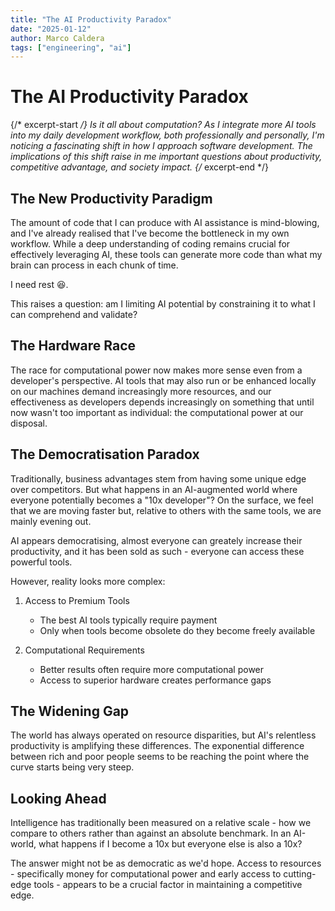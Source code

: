```yaml
---
title: "The AI Productivity Paradox"
date: "2025-01-12"
author: Marco Caldera
tags: ["engineering", "ai"]
---
```


# The AI Productivity Paradox

{/* excerpt-start */}
Is it all about computation? As I integrate more AI tools into my daily development workflow, both professionally and personally, I'm noticing a fascinating shift in how I approach software development. The implications of this shift raise in me important questions about productivity, competitive advantage, and society impact.
{/* excerpt-end */}

## The New Productivity Paradigm

The amount of code that I can produce with AI assistance is mind-blowing, and I've already realised that I've become the bottleneck in my own workflow. While a deep understanding of coding remains crucial for effectively leveraging AI, these tools can generate more code than what my brain can process in each chunk of time.

I need rest 😆.

This raises a question: am I limiting AI potential by constraining it to what I can comprehend and validate?

## The Hardware Race

The race for computational power now makes more sense even from a developer's perspective. AI tools that may also run or be enhanced locally on our machines demand increasingly more resources, and our effectiveness as developers depends increasingly on something that until now wasn't too important as individual: the computational power at our disposal.

## The Democratisation Paradox

Traditionally, business advantages stem from having some unique edge over competitors. But what happens in an AI-augmented world where everyone potentially becomes a "10x developer"? On the surface, we feel that we are moving faster but, relative to others with the same tools, we are mainly evening out.

AI appears democratising, almost everyone can greately increase their productivity, and it has been sold as such - everyone can access these powerful tools.

However, reality looks more complex:

1. Access to Premium Tools
   - The best AI tools typically require payment
   - Only when tools become obsolete do they become freely available

2. Computational Requirements
   - Better results often require more computational power
   - Access to superior hardware creates performance gaps

## The Widening Gap

The world has always operated on resource disparities, but AI's relentless productivity is amplifying these differences. The exponential difference between rich and poor people seems to be reaching the point where the curve starts being very steep.

## Looking Ahead

Intelligence has traditionally been measured on a relative scale - how we compare to others rather than against an absolute benchmark. In an AI-world, what happens if I become a 10x but everyone else is also a 10x?

The answer might not be as democratic as we'd hope. Access to resources - specifically money for computational power and early access to cutting-edge tools - appears to be a crucial factor in maintaining a competitive edge.

